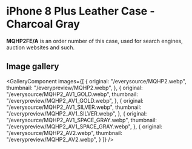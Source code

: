 
# iPhone 8 Plus Leather Case - Charcoal Gray

<Callout type='info' emoji='👉🏻'>**MQHP2FE/A** is an order number of this case, used for search engines, auction websites and such.</Callout>

## Image gallery

<GalleryComponent
    images={[
      {
        original: "/everysource/MQHP2.webp",
        thumbnail: "/everypreview/MQHP2.webp",
      },
      {
        original: "/everysource/MQHP2_AV1_GOLD.webp",
        thumbnail: "/everypreview/MQHP2_AV1_GOLD.webp",
      },
      {
        original: "/everysource/MQHP2_AV1_SILVER.webp",
        thumbnail: "/everypreview/MQHP2_AV1_SILVER.webp",
      },
      {
        original: "/everysource/MQHP2_AV1_SPACE_GRAY.webp",
        thumbnail: "/everypreview/MQHP2_AV1_SPACE_GRAY.webp",
      },
      {
        original: "/everysource/MQHP2_AV2.webp",
        thumbnail: "/everypreview/MQHP2_AV2.webp",
      }
    ]}
  />
